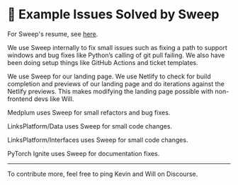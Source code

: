 
# 🎨 Example Issues Solved by Sweep

For Sweep's resume, see [here](/resume.pdf).

<RepoPreview repoName="sweepai/sweep" />

We use Sweep internally to fix small issues such as fixing a path to support windows and bug fixes like Python’s calling of git pull failing. We also have been doing setup things like GitHub Actions and ticket templates.

<PRPreview repoName="sweepai/sweep" prId={2492}/>
<PRPreview repoName="sweepai/sweep" prId={2470}/>
<PRPreview repoName="sweepai/sweep" prId={2464}/>

<RepoPreview repoName="sweepai/landing-page" displayName="Sweep Landing Page" />

We use Sweep for our landing page. We use Netlify to check for build completion and previews of our landing page and do iterations against the Netlify previews. This makes modifying the landing page possible with non-frontend devs like Will.

<PRPreview repoName="sweepai/landing-page" prId={485}/>
<PRPreview repoName="sweepai/landing-page" prId={450}/>
<PRPreview repoName="sweepai/landing-page" prId={319}/>
<PRPreview repoName="sweepai/landing-page" prId={18}/>
<PRPreview repoName="sweepai/landing-page" prId={138}/>

<RepoPreview repoName="medplum/medplum" />

Medplum uses Sweep for small refactors and bug fixes.

<PRPreview repoName="medplum/medplum" prId={2365}/>
<PRPreview repoName="medplum/medplum" prId={2378}/>
<PRPreview repoName="medplum/medplum" prId={2412}/>
<PRPreview repoName="medplum/medplum" prId={2411}/>

<RepoPreview repoName="linksplatform/Data" />

LinksPlatform/Data uses Sweep for small code changes.

<PRPreview repoName="linksplatform/Data" prId={137}/>

<RepoPreview repoName="linksplatform/Interfaces" />

LinksPlatform/Interfaces uses Sweep for small code changes.

<PRPreview repoName="linksplatform/Interfaces" prId={116}/>

<RepoPreview repoName="gradio-app/gradio" />

<PRPreview repoName="gradio-app/gradio" prId={5104}/>

<RepoPreview repoName="pytorch/ignite" displayName="PyTorch Ignite" />

PyTorch Ignite uses Sweep for documentation fixes.

<PRPreview repoName="pytorch/ignite" prId={2984}/>
<PRPreview repoName="pytorch/ignite" prId={2989}/>

---

To contribute more, feel free to ping Kevin and Will on Discourse.
